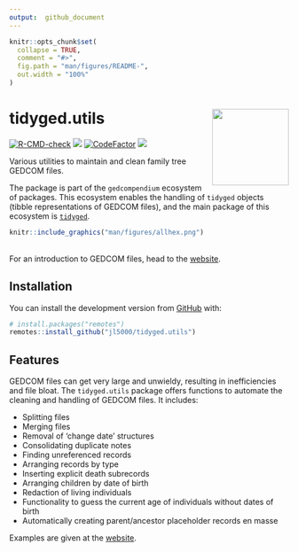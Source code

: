 ```yaml
---
output:  github_document
---
```


<!-- README.md is generated from README.Rmd. Please edit that file -->

```r
knitr::opts_chunk$set(
  collapse = TRUE,
  comment = "#>",
  fig.path = "man/figures/README-",
  out.width = "100%"
)
```

# tidyged.utils <img src='man/figures/logo.png' align="right" height="138" />

<!-- badges: start -->
[![R-CMD-check](https://github.com/jl5000/tidyged.utils/workflows/R-CMD-check/badge.svg)](https://github.com/jl5000/tidyged.utils/actions)
[![](https://codecov.io/gh/jl5000/tidyged.utils/branch/main/graph/badge.svg)](https://codecov.io/gh/jl5000/tidyged.utils)
[![CodeFactor](https://www.codefactor.io/repository/github/jl5000/tidyged.utils/badge)](https://www.codefactor.io/repository/github/jl5000/tidyged.utils)
[![](https://img.shields.io/badge/lifecycle-experimental-orange.svg)](https://www.tidyverse.org/lifecycle/#experimental)
<!-- badges: end -->

Various utilities to maintain and clean family tree GEDCOM files.

The package is part of the `gedcompendium` ecosystem of packages. This ecosystem enables the handling of `tidyged` objects (tibble representations of GEDCOM files), and the main package of this ecosystem is [`tidyged`](https://jl5000.github.io/tidyged/).


```r
knitr::include_graphics("man/figures/allhex.png")
```
<br>
For an introduction to GEDCOM files, head to the <a href="https://jl5000.github.io/tidyged/articles/intro_to_gedcom.html">website</a>.


## Installation

You can install the development version from [GitHub](https://github.com/) with:

``` r
# install.packages("remotes")
remotes::install_github("jl5000/tidyged.utils")
```

## Features

GEDCOM files can get very large and unwieldy, resulting in inefficiencies and file bloat. The `tidyged.utils` package offers functions to automate the cleaning and handling of GEDCOM files. It includes:

* Splitting files
* Merging files
* Removal of 'change date' structures
* Consolidating duplicate notes
* Finding unreferenced records
* Arranging records by type
* Inserting explicit death subrecords
* Arranging children by date of birth
* Redaction of living individuals
* Functionality to guess the current age of individuals without dates of birth
* Automatically creating parent/ancestor placeholder records en masse

Examples are given at the [website](https://jl5000.github.io/tidyged.utils/).















